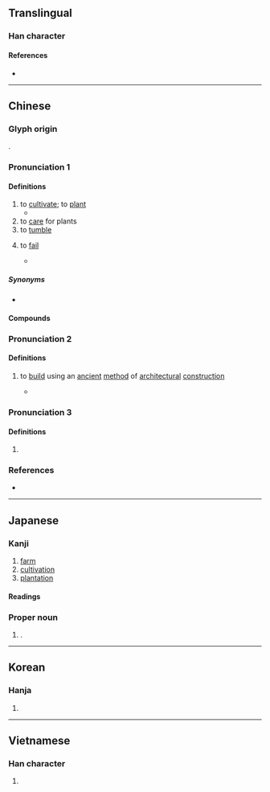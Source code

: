 {{character info}}
==Translingual==
{{Han stroke|[[File:栽 - U+0683D - KanjiVG stroke order.svg]]}}

===Han character===
{{Han char|rn=75|rad=木|as=06|sn=10|four=43950|canj=JID|ids=⿹[[𢦏]][[木]]}}

====References====
* {{Han ref|kx=0524.120|dkj=14750|dj=0913.040|hdz=21193.060|uh=683D|ud=26685|bh=AEE2|bd=44770}}

----

==Chinese==
{{zh-forms}}

===Glyph origin===
{{Han etym}}
{{Han compound|木|𢦏|c1=s|c2=p|ls=psc}}.

===Pronunciation 1===
{{zh-pron
|m=zāi
|m-s=zai1
|c=zoi1
|h=pfs=châi;gd=zai1
|g=zai1
|md=căi
|mn=chai
|mn-t=zai1
|mc=1
|oc=1,1
|ma=
|cat=v
}}

====Definitions====
{{zh-hanzi}}

# to [[cultivate]]; to [[plant]]
#* {{zh-x|山 上 多 栽 樹，等於 修 水庫。雨 多 它 能 吞，雨 少 它 能 吐{tǔ}。|'''Planting''' more trees on mountains is akin to building reservoirs. If there's much rain they can take it in, if there's little rain they can dispense.|ref='''2004''', {{lang|zh|普通话水平测试实施纲要}}, {{ISBN|7-100-03996-7}} {{OCLC|992408524}}}}
# to [[care]] for plants
# to [[tumble]]
# {{lb|zh|by extension}} to [[fail]]
#* {{zh-x|@17 號 在 ^韓國 栽 了，她 的 地方 空{kòng} 出來 了，你 今後 的 編號 就是 @17 號，住 進 她 曾經 住 的 房間。|Number 17 '''failed''' in South Korea, and her place has been emptied. Your number has been changed to 17, and you will now occupy the room where she had lived. |ref='''2017''' June 22, {{lang|zh|刘建平}} (Liu Jianping), {{lang|zh|《走私“骡子”》}}, in {{lang|zh|《故事会》}}, {{ISSN|0257-0238}}, issue 634, page 72}}

=====Synonyms=====
* {{sense|to cultivate}}
{{zh-syn-saurus|種植}}

====Compounds====
{{zh-der|倒栽蔥|抑制栽培|栽觔斗|水耕栽培|無土栽培|栽植|栽培植物|接替栽培|栽絨|礫耕栽培|栽子|栽種|栽秧|栽人|栽贓|栽培|栽跟頭|栽排|盆栽|花栽子|糊仔栽培|買物栽贓|輪栽}}

===Pronunciation 2===
{{zh-pron
|m=zài
|mc=2
|oc=n,2
|cat=v
}}

====Definitions====
{{zh-hanzi}}

# {{zh-obsolete}} to [[build]] using an [[ancient]] [[method]] of [[architectural]] [[construction]]
#* {{zh-x|里 而 栽{zài}，廣 丈，高 倍|He raised a mound at the distance of a li, 10 cubits thick, and twice as many in height|ref=Zuozhuan}}

===Pronunciation 3===
{{zh-pron
|m-s=zuai1
|cat=
}}

====Definitions====
{{zh-hanzi}}

# {{zh-only|栽瞌睡|dot=,}} {{zh-alt-form|跩瞌睡|nocap=1}}

===References===
* {{R:yue:Hanzi}}

{{zh-cat|Intermediate}}

----

==Japanese==

===Kanji===
{{ja-kanji|grade=c|rs=木06}}

# [[farm]]
# [[cultivation]]
# [[plantation]]

====Readings====
{{ja-readings
|goon=さい
|kanon=さい
|kun=う-える<う-ゑる
}}

===Proper noun===
{{ja-pos|proper|さい}}

# {{surname|ja|sort=さい}}.

----

==Korean==

===Hanja===
{{ko-hanja|hangeul=재|eumhun=|rv=jae|mr=chae|y=cay}}

# {{rfdef|ko|sort=木06}}

----

==Vietnamese==

===Han character===
{{vi-readings|reading=tài, trài|rs=木06}}

# {{rfdef|vi}}